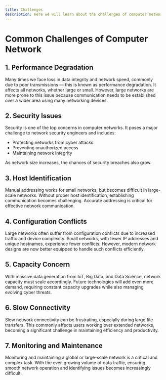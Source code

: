 ```yaml
---
title: Challenges 
description: Here we will learn about the challenges of computer networks.
---
```


# Common Challenges of Computer Network

## 1. Performance Degradation
Many times we face loss in data integrity and network speed, commonly due to poor transmissions — this is known as performance degradation. It affects all networks, whether large or small. However, large networks are more prone to this issue because communication needs to be established over a wider area using many networking devices.

## 2. Security Issues
Security is one of the top concerns in computer networks. It poses a major challenge to network security engineers and includes:
- Protecting networks from cyber attacks
- Preventing unauthorized access
- Maintaining network integrity

As network size increases, the chances of security breaches also grow.

## 3. Host Identification
Manual addressing works for small networks, but becomes difficult in large-scale networks. Without proper host identification, establishing communication becomes challenging. Accurate addressing is critical for effective network communication.

## 4. Configuration Conflicts
Large networks often suffer from configuration conflicts due to increased traffic and device complexity. Small networks, with fewer IP addresses and unique hostnames, experience fewer conflicts. However, modern network designs are now better equipped to handle such conflicts efficiently.

## 5. Capacity Concern
With massive data generation from IoT, Big Data, and Data Science, network capacity must scale accordingly. Future technologies will add even more demand, requiring constant capacity upgrades while also managing evolving cyber threats.

## 6. Slow Connectivity
Slow network connectivity can be frustrating, especially during large file transfers. This commonly affects users working over extended networks, becoming a significant challenge in maintaining efficiency and productivity.

## 7. Monitoring and Maintenance
Monitoring and maintaining a global or large-scale network is a critical and complex task. With the ever-growing volume of data traffic, ensuring smooth network operation and identifying issues becomes increasingly difficult.
